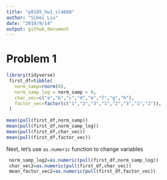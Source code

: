 ```yaml
---
title: "p8105_hw1_sl4660"
author: "Sibei Liu"
date: "2019/9/14"
output: github_document
---
```


# Problem 1

```r
library(tidyverse)
 first_df=tibble(
   norm_samp=rnorm(8),
   norm_samp_log = norm_samp > 0,
   char_vec=c("a","b","c","d","e","f","g","h"),
   factor_vec=factor(c("1","2","3","1","2","3","1","2")),
 )
 
mean(pull(first_df,norm_samp))
mean(pull(first_df,norm_samp_log))
mean(pull(first_df,char_vec))
mean(pull(first_df,factor_vec))
```

Next, let's use `as.numeric` function to change variables

```r
 norm_samp_log2=as.numeric(pull(first_df,norm_samp_log))
 char_vec2=as.numeric(pull(first_df,char_vec))
 mean_factor_vec2=as.numeric(pull(first_df,factor_vec))
```
